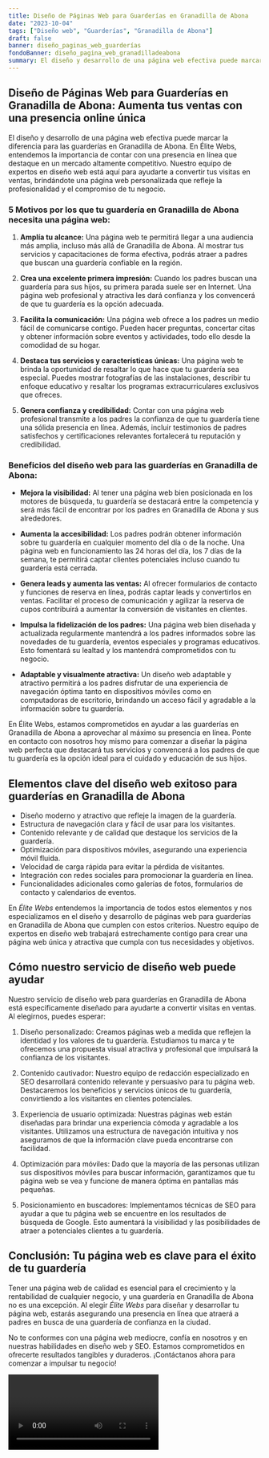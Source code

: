 ```yaml
---
title: Diseño de Páginas Web para Guarderías en Granadilla de Abona
date: "2023-10-04"
tags: ["Diseño web", "Guarderías", "Granadilla de Abona"]
draft: false
banner: diseño_paginas_web_guarderías
fondoBanner: diseño_pagina_web_granadilladeabona
summary: El diseño y desarrollo de una página web efectiva puede marcar la diferencia para las guarderías en Granadilla de Abona. En Élite Webs, entendemos la importancia de contar con una presencia en línea que destaque en un mercado altamente competitivo. Nuestro equipo de expertos en diseño web está aquí para ayudarte a convertir tus visitas en ventas, brindándote una página web personalizada que refleje la profesionalidad y el compromiso de tu negocio.
---
```



## Diseño de Páginas Web para Guarderías en Granadilla de Abona: Aumenta tus ventas con una presencia online única

El diseño y desarrollo de una página web efectiva puede marcar la diferencia para las guarderías en Granadilla de Abona. En Élite Webs, entendemos la importancia de contar con una presencia en línea que destaque en un mercado altamente competitivo. Nuestro equipo de expertos en diseño web está aquí para ayudarte a convertir tus visitas en ventas, brindándote una página web personalizada que refleje la profesionalidad y el compromiso de tu negocio.

### 5 Motivos por los que tu guardería en Granadilla de Abona necesita una página web:

1. **Amplía tu alcance:** Una página web te permitirá llegar a una audiencia más amplia, incluso más allá de Granadilla de Abona. Al mostrar tus servicios y capacitaciones de forma efectiva, podrás atraer a padres que buscan una guardería confiable en la región.

2. **Crea una excelente primera impresión:** Cuando los padres buscan una guardería para sus hijos, su primera parada suele ser en Internet. Una página web profesional y atractiva les dará confianza y los convencerá de que tu guardería es la opción adecuada.

3. **Facilita la comunicación:** Una página web ofrece a los padres un medio fácil de comunicarse contigo. Pueden hacer preguntas, concertar citas y obtener información sobre eventos y actividades, todo ello desde la comodidad de su hogar.

4. **Destaca tus servicios y características únicas:** Una página web te brinda la oportunidad de resaltar lo que hace que tu guardería sea especial. Puedes mostrar fotografías de las instalaciones, describir tu enfoque educativo y resaltar los programas extracurriculares exclusivos que ofreces.

5. **Genera confianza y credibilidad:** Contar con una página web profesional transmite a los padres la confianza de que tu guardería tiene una sólida presencia en línea. Además, incluir testimonios de padres satisfechos y certificaciones relevantes fortalecerá tu reputación y credibilidad.

### Beneficios del diseño web para las guarderías en Granadilla de Abona:

- **Mejora la visibilidad:** Al tener una página web bien posicionada en los motores de búsqueda, tu guardería se destacará entre la competencia y será más fácil de encontrar por los padres en Granadilla de Abona y sus alrededores.

- **Aumenta la accesibilidad:** Los padres podrán obtener información sobre tu guardería en cualquier momento del día o de la noche. Una página web en funcionamiento las 24 horas del día, los 7 días de la semana, te permitirá captar clientes potenciales incluso cuando tu guardería está cerrada.

- **Genera leads y aumenta las ventas:** Al ofrecer formularios de contacto y funciones de reserva en línea, podrás captar leads y convertirlos en ventas. Facilitar el proceso de comunicación y agilizar la reserva de cupos contribuirá a aumentar la conversión de visitantes en clientes.

- **Impulsa la fidelización de los padres:** Una página web bien diseñada y actualizada regularmente mantendrá a los padres informados sobre las novedades de tu guardería, eventos especiales y programas educativos. Esto fomentará su lealtad y los mantendrá comprometidos con tu negocio.

- **Adaptable y visualmente atractiva:** Un diseño web adaptable y atractivo permitirá a los padres disfrutar de una experiencia de navegación óptima tanto en dispositivos móviles como en computadoras de escritorio, brindando un acceso fácil y agradable a la información sobre tu guardería.

En Élite Webs, estamos comprometidos en ayudar a las guarderías en Granadilla de Abona a aprovechar al máximo su presencia en línea. Ponte en contacto con nosotros hoy mismo para comenzar a diseñar la página web perfecta que destacará tus servicios y convencerá a los padres de que tu guardería es la opción ideal para el cuidado y educación de sus hijos.

<GifSeo />

<Cta />

## Elementos clave del diseño web exitoso para guarderías en Granadilla de Abona

- Diseño moderno y atractivo que refleje la imagen de la guardería.
- Estructura de navegación clara y fácil de usar para los visitantes.
- Contenido relevante y de calidad que destaque los servicios de la guardería.
- Optimización para dispositivos móviles, asegurando una experiencia móvil fluida.
- Velocidad de carga rápida para evitar la pérdida de visitantes.
- Integración con redes sociales para promocionar la guardería en línea.
- Funcionalidades adicionales como galerías de fotos, formularios de contacto y calendarios de eventos.

En _Élite Webs_ entendemos la importancia de todos estos elementos y nos especializamos en el diseño y desarrollo de páginas web para guarderías en Granadilla de Abona que cumplen con estos criterios. Nuestro equipo de expertos en diseño web trabajará estrechamente contigo para crear una página web única y atractiva que cumpla con tus necesidades y objetivos.

## Cómo nuestro servicio de diseño web puede ayudar

Nuestro servicio de diseño web para guarderías en Granadilla de Abona está específicamente diseñado para ayudarte a convertir visitas en ventas. Al elegirnos, puedes esperar:

1. Diseño personalizado: Creamos páginas web a medida que reflejen la identidad y los valores de tu guardería. Estudiamos tu marca y te ofrecemos una propuesta visual atractiva y profesional que impulsará la confianza de los visitantes.

2. Contenido cautivador: Nuestro equipo de redacción especializado en SEO desarrollará contenido relevante y persuasivo para tu página web. Destacaremos los beneficios y servicios únicos de tu guardería, convirtiendo a los visitantes en clientes potenciales.

3. Experiencia de usuario optimizada: Nuestras páginas web están diseñadas para brindar una experiencia cómoda y agradable a los visitantes. Utilizamos una estructura de navegación intuitiva y nos aseguramos de que la información clave pueda encontrarse con facilidad.

4. Optimización para móviles: Dado que la mayoría de las personas utilizan sus dispositivos móviles para buscar información, garantizamos que tu página web se vea y funcione de manera óptima en pantallas más pequeñas.

5. Posicionamiento en buscadores: Implementamos técnicas de SEO para ayudar a que tu página web se encuentre en los resultados de búsqueda de Google. Esto aumentará la visibilidad y las posibilidades de atraer a potenciales clientes a tu guardería.

## Conclusión: Tu página web es clave para el éxito de tu guardería

Tener una página web de calidad es esencial para el crecimiento y la rentabilidad de cualquier negocio, y una guardería en Granadilla de Abona no es una excepción. Al elegir _Élite Webs_ para diseñar y desarrollar tu página web, estarás asegurando una presencia en línea que atraerá a padres en busca de una guardería de confianza en la ciudad.

No te conformes con una página web mediocre, confía en nosotros y en nuestras habilidades en diseño web y SEO. Estamos comprometidos en ofrecerte resultados tangibles y duraderos. ¡Contáctanos ahora para comenzar a impulsar tu negocio!

<Video />

<CtaBot job="Guarderías" city="Granadilla de Abona" />

<Gmaps query="Granadilla de Abona+españa+maps" />
